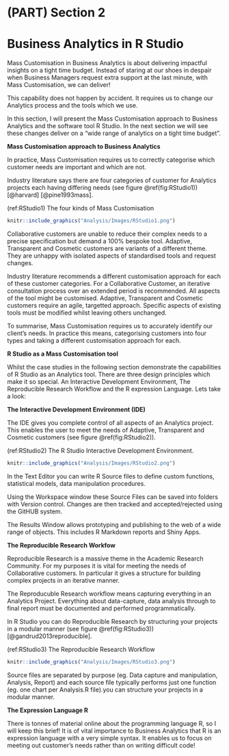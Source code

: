 # (PART) Section 2 {-}

# Business Analytics in R Studio {#RBusinessAnalytics}

Mass Customisation in Business Analytics is about delivering impactful insights on a tight time budget. Instead of staring at our shoes in despair when Business Managers request extra support at the last minute, with Mass Customisation, we can deliver!

This capability does not happen by accident. It requires us to change our Analytics process and the tools which we use. 

In this section, I will present the Mass Customisation approach to Business Analytics and the software tool R Studio. In the next section we will see these changes deliver on a "wide range of analytics on a tight time budget".

**Mass Customisation approach to Business Analytics**

In practice, Mass Customisation requires us to correctly categorise which customer needs are important and which are not. 

Industry literature says there are four categories of customer for Analytics projects each having differing needs (see figure \@ref(fig:RStudio1)) [@harvard] [@pine1993mass]. 

(ref:RStudio1) The four kinds of Mass Customisation

```r
knitr::include_graphics("Analysis/Images/RStudio1.png")
```
Collaborative customers are unable to reduce their complex needs to a precise specification but demand a 100% bespoke tool. Adaptive, Transparent and Cosmetic customers are variants of a different theme. They are unhappy with isolated aspects of standardised tools and request changes.

Industry literature recommends a different customisation approach for each of these customer categories. For a Collaborative Customer, an iterative consultation process over an extended period is recommended. All aspects of the tool might be customised. Adaptive, Transparent and Cosmetic customers require an agile, targetted approach. Specific aspects of existing tools must be modified whilst leaving others unchanged.

To summarise, Mass Customisation requires us to accurately identify our client's needs. In practice this means, categorising customers into four types and taking a different customisation approach for each.

**R Studio as a Mass Customisation tool**

Whilst the case studies in the following section demonstrate the capabilities of R Studio as an Analytics tool. There are three design principles which make it so special. An Interactive Development Environment, The Reproducible Research Workflow and the R expression Language. Lets take a look:

**The Interactive Development Environment (IDE)**

The IDE gives you complete control of all aspects of an Analytics project. This enables the user to meet the needs of Adaptive, Transparent and Cosmetic customers (see figure \@ref(fig:RStudio2)). 

(ref:RStudio2) The R Studio Interactive Development Environment.

```r
knitr::include_graphics("Analysis/Images/RStudio2.png")
```
In the Text Editor you can write R Source files to define custom functions, statistical models, data manipulation procedures. 

Using the Workspace window these Source Files can be saved into folders with Version control. Changes are then tracked and accepted/rejected using the GitHUB system.

The Results Window allows prototyping and publishing to the web of a wide range of objects. This includes R Markdown reports and Shiny Apps.

**The Reproducible Research Workfow**

Reproducible Research is a massive theme in the Academic Research Community. For my purposes it is vital for meeting the needs of Collaborative customers. In particular it gives a structure for building complex projects in an iterative manner.

The Reproducuble Research workflow means capturing everything in an Analytics Project. Everything about data-capture, data analysis through to final report must be documented and performed programmatically. 

In R Studio you can do Reproducible Research by structuring your projects in a modular manner (see figure \@ref(fig:RStudio3)) [@gandrud2013reproducible]. 

(ref:RStudio3) The Reproducible Research Workflow

```r
knitr::include_graphics("Analysis/Images/RStudio3.png")
```

Source files are separated by purpose (eg. Data capture and manipulation, Analysis, Report) and each source file typically performs just one function (eg. one chart per Analysis.R file).you can structure your projects in a modular manner. 

**The Expression Language R**

There is tonnes of material online about the programming language R, so I will keep this brief! It is of vital importance to Business Analytics that R is an expression language with a very simple syntax. It enables us to focus on meeting out customer's needs rather than on writing difficult code!




